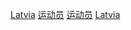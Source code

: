 {{Commonscat|Sportspeople from Latvia}}

[[Category:各国运动员|Latvia]]
[[Category:拉脱维亚体育|运动员]]
[[Category:各职业拉脱维亚人|运动员]]
[[Category:歐洲運動員|Latvia]]
